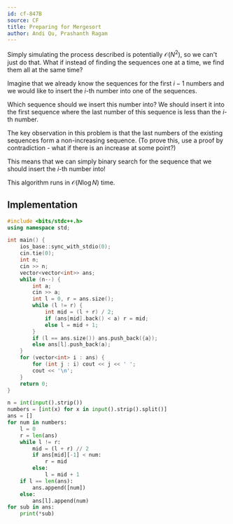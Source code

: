 ```yaml
---
id: cf-847B
source: CF
title: Preparing for Mergesort
author: Andi Qu, Prashanth Ragam
---
```


Simply simulating the process described is potentially $\mathcal{O}(N^2)$, so we
can't just do that. What if instead of finding the sequences one at a time, we
find them all at the same time?

Imagine that we already know the sequences for the first $i - 1$ numbers and we
would like to insert the $i$-th number into one of the sequences.

Which sequence should we insert this number into? We should insert it into the
first sequence where the last number of this sequence is less than the $i$-th
number.

The key observation in this problem is that the last numbers of the existing
sequences form a non-increasing sequence. (To prove this, use a proof by
contradiction - what if there is an increase at some point?)

This means that we can simply binary search for the sequence that we should
insert the $i$-th number into!

This algorithm runs in $\mathcal{O}(N \log N)$ time.

## Implementation

<LanguageSection>
<CPPSection>

```cpp
#include <bits/stdc++.h>
using namespace std;

int main() {
	ios_base::sync_with_stdio(0);
	cin.tie(0);
	int n;
	cin >> n;
	vector<vector<int>> ans;
	while (n--) {
		int a;
		cin >> a;
		int l = 0, r = ans.size();
		while (l != r) {
			int mid = (l + r) / 2;
			if (ans[mid].back() < a) r = mid;
			else l = mid + 1;
		}
		if (l == ans.size()) ans.push_back({a});
		else ans[l].push_back(a);
	}
	for (vector<int> i : ans) {
		for (int j : i) cout << j << ' ';
		cout << '\n';
	}
	return 0;
}

```
</CPPSection>

<PySection>
	
```py
n = int(input().strip())
numbers = [int(x) for x in input().strip().split()]
ans = []
for num in numbers:
	l = 0
	r = len(ans)
	while l != r:
		mid = (l + r) // 2
		if ans[mid][-1] < num:
			r = mid
		else:
			l = mid + 1
	if l == len(ans):
		ans.append([num])
	else:
		ans[l].append(num)
for sub in ans:
	print(*sub)
```
</PySection>
</LanguageSection>
